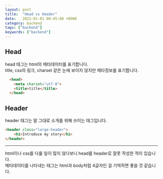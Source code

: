 ```yaml
---
layout: post
title:  "Head vs Header"
date:   2022-01-01 00:45:00 +0900
category: backend
tags: ["backend"]
keywords: ["backend"]
---
```


## Head
head 태그는 html의 메타데이터를 표기합니다.  
title, css의 링크, charset 같은 눈에 보이지 않지만 메타정보를 표기합니다.  
```html
  <head>
    <meta charset="utf-8">
    <title>title</title>
  </head>
```

## Header
header 태그는 말 그대로 소개를 위해 쓰이는 태그입니다. 
```html
<header class="large-header">
    <h1>Introduce my story</h1>
</header>
```

---
html이나 css를 다룰 일이 많지 않다보니 head를 header로 잘못 작성한 적이 있습니다.  
메타데이터를 나타내는 태그는 html과 body처럼 4글자인 걸 기억하면 좋을 것 같습니다.  